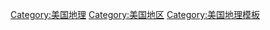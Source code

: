 {{Navbox
|name  = U.S. Belt regions
|title = [[美国]][[美国带状地区列表|带状地区]]
|state = {{{state|autocollapse}}}
|listclass = hlist
|list1 =
* {{Link-en|香蕉带|Banana belt}}
* [[聖經帶]]
* {{Link-en|黑人帶 (美國地區)|Black Belt (U.S. region)|黑人帶}}
* [[波希特帶]]
* [[玉米帶]]
* [[棉花帶]]
* {{Link-en|霜帶|Frost Belt}}
* [[水果帶]]
* {{Link-en|松樹帶|Pine Belt (Mississippi)}}
* [[大米帶]]
* [[锈带]]
* [[盐带]]
* [[雪帶]]
* [[中風帶]]
* [[太陽帶]]
* [[無教堂帶]]}}<noinclude>
{{collapsible option}}
[[Category:美国带状地区| ]]
[[Category:美国地理]]
[[Category:美国地区]]
[[Category:美国地理模板]]
</noinclude>